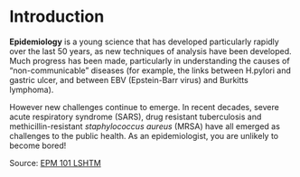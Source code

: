 # Introduction {.unnumbered}

**Epidemiology** is a young science that has developed particularly rapidly over the last 50 years, as new techniques of analysis have been developed. Much progress has been made, particularly in understanding the causes of "non-communicable" diseases (for example, the links between H.pylori and gastric ulcer, and between EBV (Epstein-Barr virus) and Burkitts lymphoma).

However new challenges continue to emerge. In recent decades, severe acute respiratory syndrome (SARS), drug resistant tuberculosis and methicillin-resistant *staphylococcus aureus* (MRSA) have all emerged as challenges to the public health. As an epidemiologist, you are unlikely to become bored!

Source: [EPM 101 LSHTM ](https://www.lshtm.ac.uk/study/courses/masters-degrees/epidemiology-online#overview)

